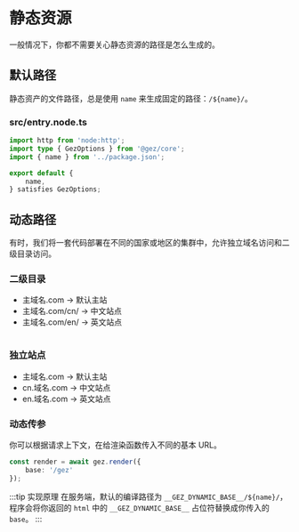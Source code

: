 # 静态资源
一般情况下，你都不需要关心静态资源的路径是怎么生成的。

## 默认路径
静态资产的文件路径，总是使用 `name` 来生成固定的路径：`/${name}/`。
### src/entry.node.ts
```ts
import http from 'node:http';
import type { GezOptions } from '@gez/core';
import { name } from '../package.json';

export default {
    name,
} satisfies GezOptions;

```

## 动态路径
有时，我们将一套代码部署在不同的国家或地区的集群中，允许独立域名访问和二级目录访问。

### 二级目录
- 主域名.com     -> 默认主站
- 主域名.com/cn/ -> 中文站点
- 主域名.com/en/ -> 英文站点
```
```
### 独立站点
- 主域名.com   -> 默认主站
- cn.域名.com  -> 中文站点
- en.域名.com  -> 英文站点

### 动态传参
你可以根据请求上下文，在给渲染函数传入不同的基本 URL。
```ts
const render = await gez.render({
    base: '/gez'
});
```
:::tip 实现原理
在服务端，默认的编译路径为 `__GEZ_DYNAMIC_BASE__/${name}/`，程序会将你返回的 `html` 中的 `__GEZ_DYNAMIC_BASE__` 占位符替换成你传入的 `base`。
:::
